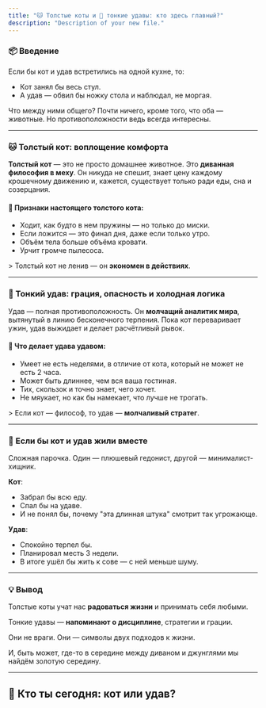 ```yaml
---
title: "🐱 Толстые коты и 🐍 тонкие удавы: кто здесь главный?"
description: "Description of your new file."
---
```


### 📦 Введение

Если бы кот и удав встретились на одной кухне, то:

- Кот занял бы весь стул.
- А удав — обвил бы ножку стола и наблюдал, не моргая.

Что между ними общего? Почти ничего, кроме того, что оба — животные. Но противоположности ведь всегда интересны.

---

### 🐱 Толстый кот: воплощение комфорта

**Толстый кот** — это не просто домашнее животное. Это **диванная философия в меху**. Он никуда не спешит, знает цену каждому крошечному движению и, кажется, существует только ради еды, сна и созерцания.

#### 📌 Признаки настоящего толстого кота:

- Ходит, как будто в нем пружины — но только до миски.
- Если ложится — это финал дня, даже если только утро.
- Объём тела больше объёма кровати.
- Урчит громче пылесоса.

\> Толстый кот не ленив — он **экономен в действиях**.

---

### 🐍 Тонкий удав: грация, опасность и холодная логика

Удав — полная противоположность. Он **молчащий аналитик мира**, вытянутый в линию бесконечного терпения. Пока кот переваривает ужин, удав выжидает и делает расчётливый рывок.

#### 📌 Что делает удава удавом:

- Умеет не есть неделями, в отличие от кота, который не может не есть 2 часа.
- Может быть длиннее, чем вся ваша гостиная.
- Тих, скользок и точно знает, чего хочет.
- Не мяукает, но как бы намекает, что лучше не трогать.

\> Если кот — философ, то удав — **молчаливый стратег**.

---

### 🤝 Если бы кот и удав жили вместе

Сложная парочка. Один — плюшевый гедонист, другой — минималист-хищник.

**Кот**:

- Забрал бы всю еду.
- Спал бы на удаве.
- И не понял бы, почему "эта длинная штука" смотрит так угрожающе.

**Удав**:

- Спокойно терпел бы.
- Планировал месть 3 недели.
- В итоге ушёл бы жить к сове — с ней меньше шуму.

---

### 💡 Вывод

Толстые коты учат нас **радоваться жизни** и принимать себя любыми.

Тонкие удавы — **напоминают о дисциплине**, стратегии и грации.

Они не враги. Они — символы двух подходов к жизни.

И, быть может, где-то в середине между диваном и джунглями мы найдём золотую середину.

---

## 🧶 Кто ты сегодня: кот или удав?